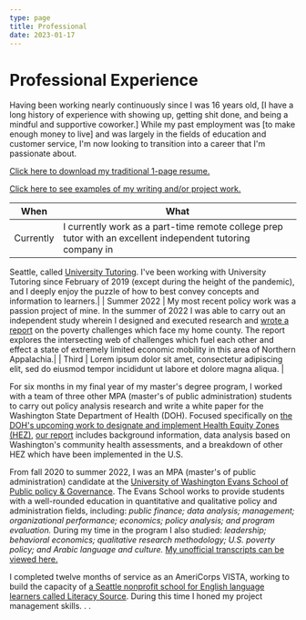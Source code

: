 ```yaml
---
type: page
title: Professional
date: 2023-01-17
---
```


# Professional Experience

Having been working nearly continuously since I was 16 years old, [I have a long history of experience
with showing up, getting shit done, and being a mindful and supportive coworker.] While my past employment
was [to make enough money to live] and was largely in the fields of education and customer service, I'm now
looking to transition into a career that I'm passionate about.

[Click here to download my traditional 1-page resume.](/files/sampleresume.pdf)

[Click here to see examples of my writing and/or project work.]()

| **When** | **What**                                                                                                             |
| ---------- | --------------------------------------------------------------------------------------------------------------------------- |
| Currently | I currently work as a part-time remote college prep tutor with an excellent independent tutoring company in
Seattle, called [University Tutoring](https://www.universitytutoring.com/).
I've been working with University Tutoring since February of 2019 (except during the height of the pandemic),
and I deeply enjoy the puzzle of how to best convey concepts and information to learners.|
| Summer 2022 | My most recent policy work was a passion project of mine. In the summer of 2022 I was able to carry out an independent study wherein I designed and executed research and [wrote a report]() on the poverty challenges which face my home county. The report explores the intersecting web of challenges which fuel each other and effect a state of extremely limited economic mobility in this area of Northern Appalachia.|
| Third      | Lorem ipsum dolor sit amet, consectetur adipiscing elit, sed do eiusmod tempor incididunt ut labore et dolore magna aliqua. |



For six months in my final year of my master's degree program, I worked with a team of three other MPA
(master's of public administration) students to carry out policy analysis research and write a white paper
for the Washington State Department of Health (DOH). Focused specifically on [the DOH's upcoming work to
designate and implement Health Equity Zones (HEZ)](https://doh.wa.gov/community-and-environment/health-equity/health-equity-zones),
[our report]() includes background information, data analysis based on Washington's community health
assessments, and a breakdown of other HEZ which have been implemented in the U.S.

From fall 2020 to summer 2022, I was an MPA (master's of public administration) candidate at the [University
of Washington Evans School of Public policy & Governance](https://evans.uw.edu/). The Evans School works to
provide students with a well-rounded education in quantitative and qualitative policy and administration fields,
including: _public finance; data analysis; management; organizational performance; economics; policy analysis;
and program evaluation._ During my time in the program I also studied: _leadership; behavioral economics;
qualitative research methodology; U.S. poverty policy; and Arabic language and culture._
[My unofficial transcripts can be viewed here.]()

I completed twelve months of service as an AmeriCorps VISTA, working to build the capacity of [a Seattle
nonprofit school for English language learners called Literacy Source](https://www.literacysource.org/).
During this time I honed my project management skills. . .

